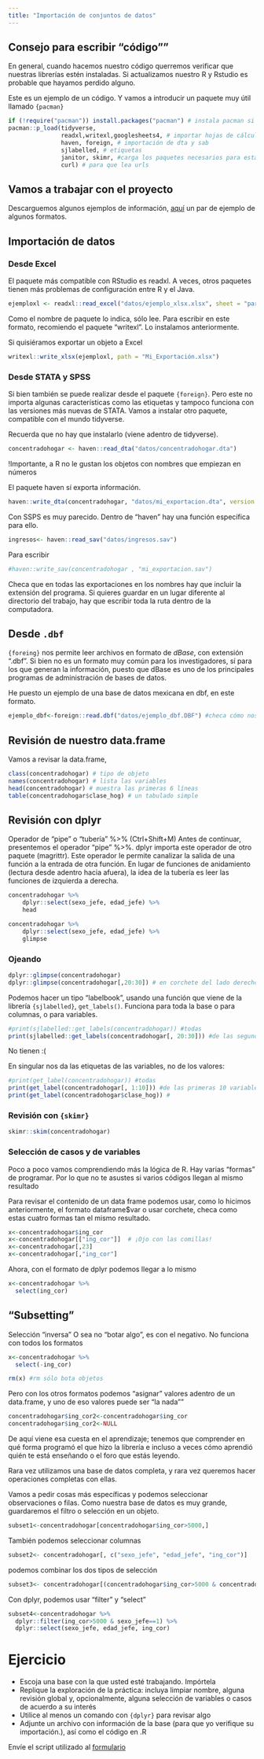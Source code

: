 ```yaml
---
title: "Importación de conjuntos de datos"
---
```


## Consejo para escribir "código""

En general, cuando hacemos nuestro código querremos verificar que nuestras librerías estén instaladas. Si actualizamos nuestro R y Rstudio es probable que hayamos perdido alguno.

Este es un ejemplo de un código. Y vamos a introducir un paquete muy útil llamado `{pacman}`

```r
if (!require("pacman")) install.packages("pacman") # instala pacman si se requiere
pacman::p_load(tidyverse, 
               readxl,writexl,googlesheets4, # importar hojas de cálculo
               haven, foreign, # importación de dta y sab
               sjlabelled, # etiquetas
               janitor, skimr, #carga los paquetes necesarios para esta práctica
               curl) # para que lea urls 

```

## Vamos a trabajar con el proyecto

Descarguemos algunos ejemplos de información, [aquí](https://www.dropbox.com/scl/fo/723ejf136k3u1eu61ndot/ALHu8XydO4r8OP2UawGlx0Y?rlkey=ao0k3y1fy8sfrvga2no5666hk&dl=0) un par de ejemplo de algunos formatos.

## Importación de datos

### Desde Excel

El paquete más compatible con RStudio es readxl. A veces, otros paquetes tienen más problemas de configuración entre R y el Java.

```r
ejemploxl <- readxl::read_excel("datos/ejemplo_xlsx.xlsx", sheet = "para_importar")

```

Como el nombre de paquete lo indica, sólo lee. Para escribir en este formato, recomiendo el paquete "writexl". Lo instalamos anteriormente.

Si quisiéramos exportar un objeto a Excel

```r
writexl::write_xlsx(ejemploxl, path = "Mi_Exportación.xlsx")
```

### Desde STATA y SPSS

Si bien también se puede realizar desde el paquete `{foreign}`. Pero este no importa algunas características como las etiquetas y tampoco funciona con las versiones más nuevas de STATA. Vamos a instalar otro paquete, compatible con el mundo tidyverse.

Recuerda que no hay que instalarlo (viene adentro de tidyverse).

```r
concentradohogar <- haven::read_dta("datos/concentradohogar.dta")
```

!Importante, a R no le gustan los objetos con nombres que empiezan en números

El paquete haven sí exporta información.

```r
haven::write_dta(concentradohogar, "datos/mi_exportacion.dta", version = 12)
```

Con SSPS es muy parecido. Dentro de "haven" hay una función específica para ello.

```r
ingresos<- haven::read_sav("datos/ingresos.sav")

```

Para escribir

```r
#haven::write_sav(concentradohogar , "mi_exportacion.sav")
```

Checa que en todas las exportaciones en los nombres hay que incluir la extensión del programa. Si quieres guardar en un lugar diferente al directorio del trabajo, hay que escribir toda la ruta dentro de la computadora.

## Desde `.dbf`

`{foreing}` nos permite leer archivos en formato de *dBase*, con extensión ".dbf". Si bien no es un formato muy común para los investigadores, sí para los que generan la información, puesto que dBase es uno de los principales programas de administración de bases de datos.

He puesto un ejemplo de una base de datos mexicana en dbf, en este formato.

```r
ejemplo_dbf<-foreign::read.dbf("datos/ejemplo_dbf.DBF") #checa cómo nos vamos adentro de nuestro directorio
```

## Revisión de nuestro data.frame

Vamos a revisar la data.frame,

```r
class(concentradohogar) # tipo de objeto
names(concentradohogar) # lista las variables
head(concentradohogar) # muestra las primeras 6 líneas
table(concentradohogar$clase_hog) # un tabulado simple
```

## Revisión con dplyr

Operador de "pipe" o "tubería" %\>% (Ctrl+Shift+M) Antes de continuar, presentemos el operador "pipe" %\>%. dplyr importa este operador de otro paquete (magrittr). Este operador le permite canalizar la salida de una función a la entrada de otra función. En lugar de funciones de anidamiento (lectura desde adentro hacia afuera), la idea de la tubería es leer las funciones de izquierda a derecha.

```r
concentradohogar %>% 
    dplyr::select(sexo_jefe, edad_jefe) %>% 
    head
```

```r
concentradohogar %>% 
    dplyr::select(sexo_jefe, edad_jefe) %>% 
    glimpse
```

### Ojeando

```r
dplyr::glimpse(concentradohogar)
dplyr::glimpse(concentradohogar[,20:30]) # en corchete del lado derecho podemos ojear columnas 

```

Podemos hacer un tipo "labelbook", usando una función que viene de la librería `{sjlabelled}`, `get_labels()`. Funciona para toda la base o para columnas, o para variables.

```r
#print(sjlabelled::get_labels(concentradohogar)) #todas
print(sjlabelled::get_labels(concentradohogar[, 20:30])) #de las segundas 10 variables
```

No tienen :(

En singular nos da las etiquetas de las variables, no de los valores:

```r
#print(get_label(concentradohogar)) #todas
print(get_label(concentradohogar[, 1:10])) #de las primeras 10 variables
print(get_label(concentradohogar$clase_hog)) #
```

### Revisión con `{skimr}`

```r
skimr::skim(concentradohogar)
```

### Selección de casos y de variables

Poco a poco vamos comprendiendo más la lógica de R. Hay varias "formas" de programar. Por lo que no te asustes si varios códigos llegan al mismo resultado

Para revisar el contenido de un data frame podemos usar, como lo hicimos anteriormente, el formato dataframe\$var o usar corchete, checa como estas cuatro formas tan el mismo resultado.

```r
x<-concentradohogar$ing_cor
x<-concentradohogar[["ing_cor"]]  # ¡Ojo con las comillas! 
x<-concentradohogar[,23]
x<-concentradohogar[,"ing_cor"]

```

Ahora, con el formato de dplyr podemos llegar a lo mismo

```r
x<-concentradohogar %>% 
  select(ing_cor)
```

## "Subsetting"

Selección "inversa" O sea no "botar algo", es con el negativo. No funciona con todos los formatos

```r
x<-concentradohogar %>% 
  select(-ing_cor)

rm(x) #rm sólo bota objetos
```

Pero con los otros formatos podemos "asignar" valores adentro de un data.frame, y uno de eso valores puede ser "la nada""

```r
concentradohogar$ing_cor2<-concentradohogar$ing_cor
concentradohogar$ing_cor2<-NULL

```

De aquí viene esa cuesta en el aprendizaje; tenemos que comprender en qué forma programó el que hizo la librería e incluso a veces cómo aprendió quién te está enseñando o el foro que estás leyendo.

Rara vez utilizamos una base de datos completa, y rara vez queremos hacer operaciones completas con ellas.

Vamos a pedir cosas más específicas y podemos seleccionar observaciones o filas. Como nuestra base de datos es muy grande, guardaremos el filtro o selección en un objeto.

```r
subset1<-concentradohogar[concentradohogar$ing_cor>5000,]
```

También podemos seleccionar columnas

```r
subset2<- concentradohogar[, c("sexo_jefe", "edad_jefe", "ing_cor")]
```

podemos combinar los dos tipos de selección

```r
subset3<- concentradohogar[(concentradohogar$ing_cor>5000 & concentradohogar$sexo_jefe==1 ), c("sexo_jefe", "edad_jefe", "ing_cor")]
```

Con dplyr, podemos usar "filter" y "select"

```r

subset4<-concentradohogar %>% 
  dplyr::filter(ing_cor>5000 & sexo_jefe==1) %>%
  dplyr::select(sexo_jefe, edad_jefe, ing_cor)
```

# Ejercicio

-   Escoja una base con la que usted esté trabajando. Impórtela
-   Replique la exploración de la práctica: incluya limpiar nombre, alguna revisión global y, opcionalmente, alguna selección de variables o casos de acuerdo a su interés
-   Utilice al menos un comando con `{dplyr}` para revisar algo
-   Adjunte un archivo con información de la base (para que yo verifique su importación.), así como el código en .R

Envíe el script utilizado al [formulario](https://forms.gle/57v5MZoLe4xo7gXe7)
